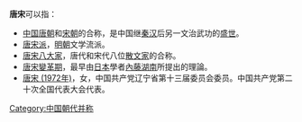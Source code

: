 '''唐宋'''可以指：
* [[中国|中国]][[唐朝|唐朝]]和[[宋朝|宋朝]]的合称，是中国继[[秦汉|秦汉]]后另一文治武功的[[盛世|盛世]]。
* [[唐宋派|唐宋派]]，[[明朝|明朝]]文学流派。
* [[唐宋八大家|唐宋八大家]]，唐代和宋代八位[[散文家|散文家]]的合称。
* [[唐宋變革期|唐宋變革期]]，最早由[[日本|日本]]學者[[內藤湖南|內藤湖南]]所提出的理論。
* [[唐宋_(1972年)|唐宋 (1972年)]]，女，中国共产党辽宁省第十三届委员会委员。中国共产党第二十次全国代表大会代表。

{{Disambig|cat=二字中国相关消歧义}}
[[Category:中国朝代并称|Category:中国朝代并称]]